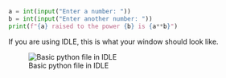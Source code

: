 ```python
a = int(input("Enter a number: "))
b = int(input("Enter another number: "))
print(f"{a} raised to the power {b} is {a**b}")
```

If you are using IDLE, this is what your window should look like.

![Basic python file in IDLE](images/Lesson04-08.png)


